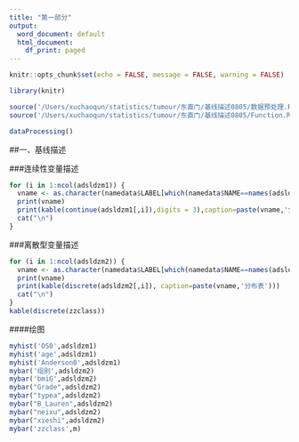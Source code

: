 ```yaml
---
title: "第一部分"
output:
  word_document: default
  html_document:
    df_print: paged
---
```


```r
knitr::opts_chunk$set(echo = FALSE, message = FALSE, warning = FALSE)
```

```r

library(knitr)

source('/Users/xuchaoqun/statistics/tumour/东直门/基线描述0805/数据预处理.R')
source('/Users/xuchaoqun/statistics/tumour/东直门/基线描述0805/Function.R')

dataProcessing()

```

##一、基线描述

###连续性变量描述

```r
for (i in 1:ncol(adsldzm1)) {
  vname <- as.character(namedata$LABEL[which(namedata$NAME==names(adsldzm1)[i])])
  print(vname)
  print(kable(continue(adsldzm1[,i]),digits = 3),caption=paste(vname,'分布表'))
  cat("\n")
}

```

###离散型变量描述

```r
for (i in 1:ncol(adsldzm2)) {
  vname <- as.character(namedata$LABEL[which(namedata$NAME==names(adsldzm2)[i])])
  print(vname)
  print(kable(discrete(adsldzm2[,i]), caption=paste(vname,'分布表')))
  cat("\n")
}
kable(discrete(zzclass))
```

####绘图

```r
myhist('OS0',adsldzm1)
myhist('age',adsldzm1)
myhist('Anderson0',adsldzm1)
mybar('组别',adsldzm2)
mybar('bmiG',adsldzm2)
mybar("Grade",adsldzm2)
mybar("typea",adsldzm2)
mybar("B_Lauren",adsldzm2)
mybar("neixu",adsldzm2)
mybar("xieshi",adsldzm2)
mybar('zzclass',m)



```

